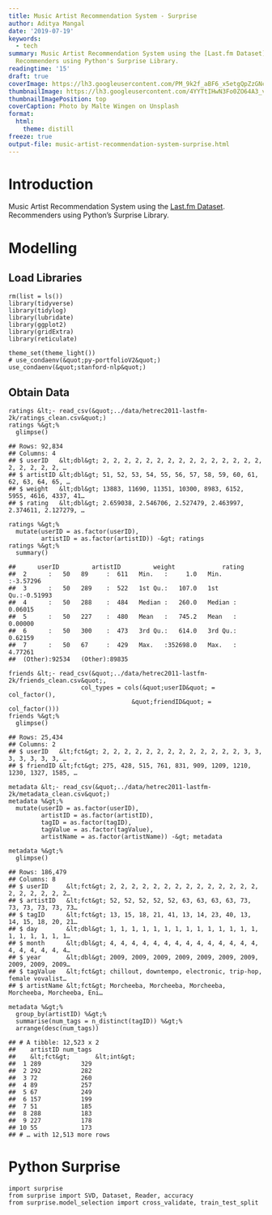 ```yaml
---
title: Music Artist Recommendation System - Surprise
author: Aditya Mangal
date: '2019-07-19'
keywords:
  - tech
summary: Music Artist Recommendation System using the [Last.fm Dataset](https://grouplens.org/datasets/hetrec-2011/).
  Recommenders using Python's Surprise Library.
readingtime: '15'
draft: true
coverImage: https://lh3.googleusercontent.com/PM_9k2f_aBF6_x5etgQpZzGNcQ6s8YgPVuFiVXqwcKZU3pmy9xsxvZcpb-NFZA7g9xFr38jJSwtiB_AMApLB7YHvK-imvjD31zSAGmRHB5Wk7h593uyZ48OD6suGUhG5B8Mi_hwqw-DLauTIaLSctW5JK9X4-rw2m0WOVf8kQRxG7GggWvyuD8gg0Dyy-AtER3AdMn2jG7upYXYs63MT940AHq826hq36vz2_c99_gUrFGDnnjsN4YnlpDFTYwzyjvglGJjtWzrGYnEZbLNvG9ifYxtzELvXhTtTYKwVAufOi-88g1OtLrddcBgN_izobnCesRnANY4abdcSNs5rkb9_BpYMJGA6_yPAkd1Bte7yDFeMzQ0myZW5MhW9tx5ZXyX5c59nqRpVwRbrrfkQxg2HxhZPjRNeirCe7oWsvcqJnp3rXIIkv74EaD2Hm37A55A1Orj8TXWyfPAA3Ixo-HOiU-uLt2EWQKCWRX6kia8457VlE_OHmnfIBdD7smvL5OVvZv0BNoTmnamiLJL7WvyZftfanwUQmfjiaXyvgBnk3RbROuBsFh6Ep4sVIza18RV_Ftc2EGIlxYH2wxUndUTvGMrnjC-hfIK_sEgCbvQup6-SSYe0iC7w5BvT5IXvmg2eFd99fiRxlVTqr1qfSWpp6AxmcbIEjQHRVaBvqeVn05XcCFO22ZYoFienq6JhyXu5X6TmoI1HA_PXPsDY4iCXfg=w2602-h1734-no
thumbnailImage: https://lh3.googleusercontent.com/4YYTtIHwN3Fo0ZO64A3_vTJd9sPnN-Gt4aC6Ae6D-4Ll3pUIkPy6L_0kzA_b1snFGWvOqlijjnB7q9VhkGsytIHtZquOl9iGZcNizV46_o4p7xUl_wvFT8wW4LAAf6TzkHD_lklURhCujLczN6VZgwtfLmPJgV4AARu-jv3uDAm2lOL1wJLx1fizS_D6Ta7L3dQTUBM5hS6zu5xNrXNTQC1oTNnFhoYSsKkoVmtiZQB-CblkHxWdWk1C7iT80u8GfWpGv91EszIErFxR7_reyzc5ATE3PYcXo_IND77hu8HfVShEDo6zLTknQwZ4sf8QvPcIRWAnd3skB0bXliz-ktFhrxzwJvmf92cmUgGCEVCh6bCF35ABoi5kZv3DXXwFDGVQp_LHzx1bbLRj1o22EeJKCry03tJx8gMB9mP2XBhpnMW9rA0UhneMXweqqUwh7R2JFJhI8C8MmgwMiatV_cxQeZhYvKOFqd9ALGuo9mhdCCdYhXfiYP-DthpwTS427F6LutIap8Ky_yUqy66Anm6x4xOG4pSrKSYMoIF-V9Hbg02clR7DrZrPatY0iNvsiFboP7pw-njBqv_lXMXS_9ca33IiuJ1ZcrHJeA8wLzjh_R9uuoWJjRp8XIoGNEapyLbLLITc9bYChyNiP9bPNldpD2tqMXNC6mY2i2_oe_NsRCoZvr1C_ZVgYCHTH6ufc-e2PcKVHsEYdF2uOKw4F95-VQ=w750-h500-no
thumbnailImagePosition: top
coverCaption: Photo by Malte Wingen on Unsplash
format:
  html:
    theme: distill
freeze: true
output-file: music-artist-recommendation-system-surprise.html
---
```

# Introduction

Music Artist Recommendation System using the [Last.fm
Dataset](https://grouplens.org/datasets/hetrec-2011/). Recommenders
using Python’s Surprise Library.

# Modelling

## Load Libraries

<div id="cb1" class="sourceCode">

``` sourcecode
rm(list = ls())
library(tidyverse)
library(tidylog)
library(lubridate)
library(ggplot2)
library(gridExtra)
library(reticulate)

theme_set(theme_light())
# use_condaenv(&quot;py-portfolioV2&quot;)
use_condaenv(&quot;stanford-nlp&quot;)
```

</div>

## Obtain Data

<div id="cb2" class="sourceCode">

``` sourcecode
ratings &lt;- read_csv(&quot;../data/hetrec2011-lastfm-2k/ratings_clean.csv&quot;)
ratings %&gt;% 
  glimpse()
```

</div>

    ## Rows: 92,834
    ## Columns: 4
    ## $ userID   &lt;dbl&gt; 2, 2, 2, 2, 2, 2, 2, 2, 2, 2, 2, 2, 2, 2, 2, 2, 2, 2, 2, 2, …
    ## $ artistID &lt;dbl&gt; 51, 52, 53, 54, 55, 56, 57, 58, 59, 60, 61, 62, 63, 64, 65, …
    ## $ weight   &lt;dbl&gt; 13883, 11690, 11351, 10300, 8983, 6152, 5955, 4616, 4337, 41…
    ## $ rating   &lt;dbl&gt; 2.659038, 2.546706, 2.527479, 2.463997, 2.374611, 2.127279, …

<div id="cb4" class="sourceCode">

``` sourcecode
ratings %&gt;% 
  mutate(userID = as.factor(userID),
         artistID = as.factor(artistID)) -&gt; ratings
ratings %&gt;% 
  summary()
```

</div>

    ##      userID         artistID         weight             rating        
    ##  2      :   50   89     :  611   Min.   :     1.0   Min.   :-3.57296  
    ##  3      :   50   289    :  522   1st Qu.:   107.0   1st Qu.:-0.51993  
    ##  4      :   50   288    :  484   Median :   260.0   Median : 0.06015  
    ##  5      :   50   227    :  480   Mean   :   745.2   Mean   : 0.00000  
    ##  6      :   50   300    :  473   3rd Qu.:   614.0   3rd Qu.: 0.62159  
    ##  7      :   50   67     :  429   Max.   :352698.0   Max.   : 4.77261  
    ##  (Other):92534   (Other):89835

<div id="cb6" class="sourceCode">

``` sourcecode
friends &lt;- read_csv(&quot;../data/hetrec2011-lastfm-2k/friends_clean.csv&quot;,
                    col_types = cols(&quot;userID&quot; = col_factor(),
                                  &quot;friendID&quot; = col_factor()))
friends %&gt;% 
  glimpse()
```

</div>

    ## Rows: 25,434
    ## Columns: 2
    ## $ userID   &lt;fct&gt; 2, 2, 2, 2, 2, 2, 2, 2, 2, 2, 2, 2, 2, 3, 3, 3, 3, 3, 3, 3, …
    ## $ friendID &lt;fct&gt; 275, 428, 515, 761, 831, 909, 1209, 1210, 1230, 1327, 1585, …

<div id="cb8" class="sourceCode">

``` sourcecode
metadata &lt;- read_csv(&quot;../data/hetrec2011-lastfm-2k/metadata_clean.csv&quot;)
metadata %&gt;% 
  mutate(userID = as.factor(userID),
         artistID = as.factor(artistID),
         tagID = as.factor(tagID),
         tagValue = as.factor(tagValue),
         artistName = as.factor(artistName)) -&gt; metadata
```

</div>

<div id="cb9" class="sourceCode">

``` sourcecode
metadata %&gt;% 
  glimpse()
```

</div>

    ## Rows: 186,479
    ## Columns: 8
    ## $ userID     &lt;fct&gt; 2, 2, 2, 2, 2, 2, 2, 2, 2, 2, 2, 2, 2, 2, 2, 2, 2, 2, 2, 2…
    ## $ artistID   &lt;fct&gt; 52, 52, 52, 52, 52, 63, 63, 63, 63, 73, 73, 73, 73, 73, 73…
    ## $ tagID      &lt;fct&gt; 13, 15, 18, 21, 41, 13, 14, 23, 40, 13, 14, 15, 18, 20, 21…
    ## $ day        &lt;dbl&gt; 1, 1, 1, 1, 1, 1, 1, 1, 1, 1, 1, 1, 1, 1, 1, 1, 1, 1, 1, 1…
    ## $ month      &lt;dbl&gt; 4, 4, 4, 4, 4, 4, 4, 4, 4, 4, 4, 4, 4, 4, 4, 4, 4, 4, 4, 4…
    ## $ year       &lt;dbl&gt; 2009, 2009, 2009, 2009, 2009, 2009, 2009, 2009, 2009, 2009…
    ## $ tagValue   &lt;fct&gt; chillout, downtempo, electronic, trip-hop, female vovalist…
    ## $ artistName &lt;fct&gt; Morcheeba, Morcheeba, Morcheeba, Morcheeba, Morcheeba, Eni…

<div id="cb11" class="sourceCode">

``` sourcecode
metadata %&gt;% 
  group_by(artistID) %&gt;% 
  summarise(num_tags = n_distinct(tagID)) %&gt;% 
  arrange(desc(num_tags))
```

</div>

    ## # A tibble: 12,523 x 2
    ##    artistID num_tags
    ##    &lt;fct&gt;       &lt;int&gt;
    ##  1 289           329
    ##  2 292           282
    ##  3 72            260
    ##  4 89            257
    ##  5 67            249
    ##  6 157           199
    ##  7 51            185
    ##  8 288           183
    ##  9 227           178
    ## 10 55            173
    ## # … with 12,513 more rows

# Python Surprise

<div id="cb13" class="sourceCode">

``` sourcecode
import surprise
from surprise import SVD, Dataset, Reader, accuracy
from surprise.model_selection import cross_validate, train_test_split
```

</div>
